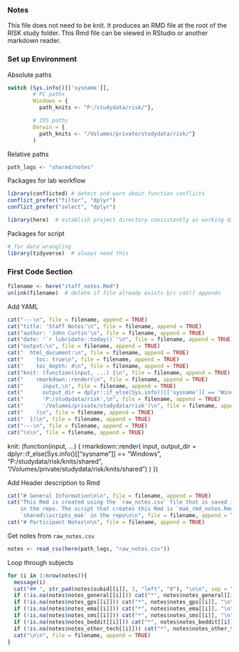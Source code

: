 ### Notes

This file does not need to be knit.  It produces an RMD file at the root of the
RISK study folder.  This Rmd file can be viewed in RStudio or another markdown
reader.

### Set up Environment

Absolute paths
```r

switch (Sys.info()[['sysname']],
        # PC paths
        Windows = {
          path_knits <- "P:/studydata/risk/"},

        # IOS paths
        Darwin = {
          path_knits <- "/Volumes/private/studydata/risk/"}
        )
```

Relative paths
```r
path_logs <- "shared/notes"
```

Packages for lab workflow 
```r

library(conflicted) # detect and warn about function conflicts
conflict_prefer("filter", "dplyr")
conflict_prefer("select", "dplyr")

library(here)  # establish project directory consistently as working directory
```

Packages for script
```r

# for data wrangling
library(tidyverse)  # always need this
```


### First Code Section
```r
filename <- here("staff_notes.Rmd")
unlink(filename)  # delete if file already exists b/c cat() appends
```

Add YAML
```r
cat("---\n", file = filename, append = TRUE)
cat("title: 'Staff Notes'\n", file = filename, append = TRUE)
cat("author: 'John Curtin'\n", file = filename, append = TRUE)
cat("date: '`r lubridate::today()`'\n", file = filename, append = TRUE)
cat("output:\n", file = filename, append = TRUE) 
cat("  html_document:\n", file = filename, append = TRUE)
cat("    toc: true\n", file = filename, append = TRUE) 
cat("    toc_depth: 4\n", file = filename, append = TRUE)
cat("knit: (function(input, ...) {\n", file = filename, append = TRUE)
cat("    rmarkdown::render(\n", file = filename, append = TRUE)
cat("      input,\n", file = filename, append = TRUE)
cat("      output_dir = dplyr::if_else(Sys.info()[['sysname']] == 'Windows',\n", file = filename, append = TRUE)
cat("      'P:/studydata/risk',\n", file = filename, append = TRUE) 
cat("      '/Volumes/private/studydata/risk')\n", file = filename, append = TRUE)
cat("    )\n", file = filename, append = TRUE) 
cat("  })\n", file = filename, append = TRUE) 
cat("---\n", file = filename, append = TRUE)
cat("\n\n", file = filename, append = TRUE)
```
knit: (function(input, ...) {
    rmarkdown::render(
      input,
      output_dir = dplyr::if_else(Sys.info()[["sysname"]] == "Windows",
      "P:/studydata/risk/knits/shared", 
      "/Volumes/private/studydata/risk/knits/shared")
    )
  })

Add Header description to Rmd
```r
cat("# General Information\n\n", file = filename, append = TRUE)
cat("This Rmd is created using the `raw_notes.csv` file that is saved in `shared\\notes` 
    in the repo. The script that creates this Rmd is `mak_rmd_notes.Rmd` and it saved in 
    `shared\\scripts_mak` in the repo\n\n", file = filename, append = TRUE)
cat("# Participant Notes\n\n", file = filename, append = TRUE)
```

Get notes from `raw_notes.csv`
```r
notes <- read_csv(here(path_logs, "raw_notes.csv"))
```

Loop through subjects
```r
for (i in 1:nrow(notes)){
  message(i)
  cat("## ", str_pad(notes$subid[[i]], 3, "left", "0"), "\n\n", sep = "",  file = filename, append = TRUE)
  if (!is.na(notes$notes_general[[i]])) cat("*", notes$notes_general[[i]], "\n", file = filename, append = TRUE)
  if (!is.na(notes$notes_gps[[i]])) cat("*", notes$notes_gps[[i]], "\n", file = filename, append = TRUE)
  if (!is.na(notes$notes_ema[[i]])) cat("*", notes$notes_ema[[i]], "\n", file = filename, append = TRUE)
  if (!is.na(notes$notes_sms[[i]])) cat("*", notes$notes_sms[[i]], "\n", file = filename, append = TRUE)
  if (!is.na(notes$notes_beddit[[i]])) cat("*", notes$notes_beddit[[i]], "\n", file = filename, append = TRUE)
  if (!is.na(notes$notes_other_tech[[i]])) cat("*", notes$notes_other_tech[[i]], "\n", file = filename, append = TRUE)
  cat("\n\n", file = filename, append = TRUE)
}
```